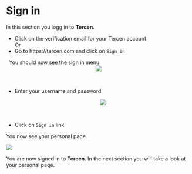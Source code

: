 # Sign in

In this section you logg in to __Tercen__.

* Click on the verification email for your Tercen account\
Or
* Go to https://tercen.com and click on  `Sign in`

\ 
You should now see the sign in menu
<center><img src="images/View_signin_empty.png"></center>
\ 

* Enter your username and password
<center><img src="images/Enter_signin_filled.png"></center>
\ 

* Click on `Sign in` link


You now see your personal page. 
\ 

<img src="images/View_personal_page.png">

You are now signed in to __Tercen__.
In the next section you will take a look at your personal page.